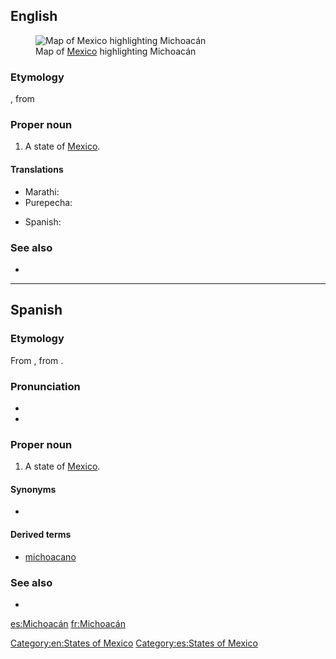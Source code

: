 ==English==
[[File:Mexico map, MX-MIC.svg|thumb|Map of [[Mexico]] highlighting Michoacán]]

===Etymology===
{{etyl|nah|en}} {{term|Michhuahcan||place of fish|lang=nah}}, from {{term|michhuah||possessor of fish|lang=nah}}

===Proper noun===
{{en-proper noun}}

# A state of [[Mexico]].

====Translations====
{{trans-top|state of Mexico}}
* Marathi: {{t|mr|मिचोआकान|n|tr=micoākāna|sc=Deva}}
* Purepecha: {{t-needed|pua}}
{{trans-mid}}
* Spanish: {{t+|es|Michoacán|f}}
{{trans-bottom}}

===See also===
* {{pedialite}}

[[Category:en:States of Mexico]]

----

==Spanish==

===Etymology===
From {{etyl|nci|es}} {{term|Michhuahcan|michhuahcān|place of fish; fishers|lang=nah}}, from {{term|michhuah||one who has fish|lang=nci}}.

===Pronunciation===
* {{IPA|[mi.t͡ʃoa̯ˈkan]|[mi.t͡ʃwaˈkan]|lang=es}}
* {{rhymes|an|lang=es}}

===Proper noun===
{{es-proper noun|m}}

# A state of [[Mexico]].

====Synonyms====
* {{l|es|MC}} {{qualifier|abbreviation}}

====Derived terms====
* [[michoacano]]

===See also===
* {{pedialite|lang=es}}

[[Category:es:States of Mexico]]

[[es:Michoacán]]
[[fr:Michoacán]]